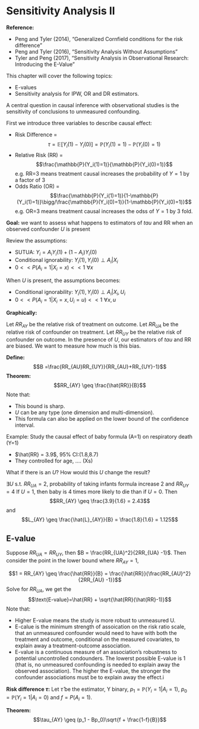 # Sensitivity Analysis II {#sensitivity2}

**Reference:**

- Peng and Tyler (2014), "Generalized Cornfield conditions for the risk difference"
- Peng and Tyler (2016), "Sensitivity Analysis Without Assumptions"
- Tyler and Peng (2017), "Sensitivity Analysis in Observational Research: Introducing the E-Value"

This chapter will cover the following topics:

- E-values
- Sensitivity analysis for IPW, OR and DR estimators.

A central question in causal inference with observational studies is the sensitivity of conclusions to unmeasured confounding.

First we introduce three variables to describe causal effect:

- Risk Difference = $$\tau = \mathbb{E}[Y_i(1) - Y_i(0)] = \mathbb{P}(Y_i(1)=1)-\mathbb{P}(Y_i(0)=1)$$
- Relative Risk (RR) = $$\frac{\mathbb{P}(Y_i(1)=1)}{\mathbb{P}(Y_i(0)=1)}$$ e.g. RR=3 means treatment causal increases the probability of $Y=1$ by a factor of 3
- Odds Ratio (OR) = $$\frac{\mathbb{P}(Y_i(1)=1)}{1-\mathbb{P}(Y_i(1)=1)}\bigg/\frac{\mathbb{P}(Y_i(0)=1)}{1-\mathbb{P}(Y_i(0)=1)}$$ e.g. OR=3 means treatment causal increases the odss of $Y=1$ by 3 fold.

**Goal:** we want to assess what happens to estimators of $tau$ and RR when an observed confounder $U$ is present

Review the assumptions:

- SUTUA: $Y_i = A_iY_i(1) + (1-A_i)Y_i(0)$
- Conditional ignorability: $Y_i(1),Y_i(0) \perp A_i |X_i$
- $0 << P(A_i=1|X_i=x) <<1 \,\,\forall x$

When $U$ is present, the assumptions becomes:

- Conditional ignorability: $Y_i(1),Y_i(0) \perp A_i |X_i, U_i$
- $0 << P(A_i=1|X_i=x, U_i=u) <<1 \,\,\forall x,u$

**Graphically:**

Let $RR_{AY}$ be the relative risk of treatment on outcome. Let $RR_{UA}$ be the relative risk of confounder on treatment. Let $RR_{UY}$ be the relative risk of confounder on outcome. In the presence of $U$, our estimators of $tau$ and RR are biased. We want to measure how much is this bias.

**Define:**
$$B =\frac{RR_{AU}RR_{UY}}{RR_{AU}+RR_{UY}-1}$$
**Theorem:**
$$RR_{AY} \geq \frac{\hat{RR}}{B}$$
Note that:

- This bound is sharp.
- $U$ can be any type (one dimension and multi-dimension).
- This formula can also be applied on the lower bound of the confidence interval.

Example: Study the causal effect of baby formula (A=1) on respiratory death (Y=1)

- $\hat{RR} = 3.9$, 95% CI:(1.8,8.7)
- They controlled for age, .... (Xs)

What if there is an $U$? How would this $U$ change the result?

$\exists U$ s.t. $RR_{UA} = 2$, probability of taking infants formula increase 2 and $RR_{UY} = 4$ If $U=1$, then baby is 4 times more likely to die than if $U=0$. Then 
$$RR_{AY} \geq \frac{3.9}{1.6} = 2.43$$ and $$L_{AY} \geq \frac{\hat{L}_{AY}}{B} = \frac{1.8}{1.6} = 1.125$$

## E-value

Suppose $RR_{UA} = RR_{UY}$, then $B = \frac{RR_{UA}^2}{2RR_{UA} -1}$. Then consider the point in the lower bound where $RR_{AY} = 1$,

$$1 = RR_{AY} \geq \frac{\hat{RR}}{B} = \frac{\hat{RR}}{\frac{RR_{AU}^2}{2RR_{AU} -1}}$$
Solve for $RR_{UA}$, we get the 
$$\text{E-value}=\hat{RR} + \sqrt{\hat{RR}(\hat{RR}-1)}$$
Note that:

- Higher E-value means the study is more robust to unmeasured U.
- E-calue is the minimum strength of assoication on the risk ratio scale, that an unmeasured confounder would need to have with both the treatment and outcome, conditional on the measured covariates, to explain away a treatment-outcome association.
- E-value is a continuous measure of an association's robustness to potential uncontrolled condounders. The lowerst possible E-value is 1 (that is, no unmeasured confounding is needed to explain away the observed association). The higher the E-value, the stronger the confounder associations must be to explain away the effect.i

**Risk difference $\tau$:** Let $\hat{\tau}$ be the estimator, Y binary, $p_1 = \mathbb{P}(Y_i = 1|A_i=1)$, $p_0 = \mathbb{P}(Y_i = 1|A_i=0)$ and $f = P(A_i=1)$.

**Theorem:**
$$\tau_{AY} \geq (p_1 - Bp_0)\sqrt{f + \frac{1-f}{B}}$$







 






